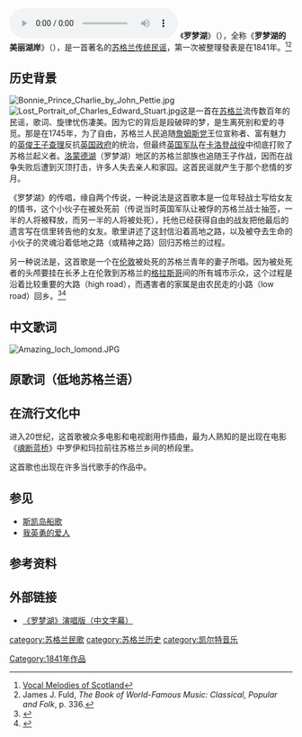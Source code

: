 {{Otheruses|洛蒙德湖|subject=苏格兰歌曲|other=苏格兰湖泊}}
[[File:Loch_Lomond_-_Southern_Aire_-_United_States_Air_Force_Reserve_Band.mp3|right]]
《'''罗梦湖'''》（{{lang-sco|Loch Lomond}}），全称《'''罗梦湖的美丽湖岸'''》（{{lang|sco|The Bonnie Banks o' Loch Lomond}}），是一首著名的[[苏格兰|苏格兰]][[凯尔特音乐|传统民谣]]，第一次被整理發表是在1841年。<ref>[http://www.csufresno.edu/folklore/ballads/FSWB257B.html Vocal Melodies of Scotland]</ref><ref>James J. Fuld, ''The Book of World-Famous Music: Classical, Popular and Folk'', p. 336.</ref>

==历史背景==
[[File:Bonnie_Prince_Charlie_by_John_Pettie.jpg|thumb]]
[[File:Lost_Portrait_of_Charles_Edward_Stuart.jpg|thumb]]这是一首在[[苏格兰|苏格兰]]流传数百年的民谣，歌词、旋律忧伤凄美。因为它的背后是段破碎的梦，是生离死别和爱的寻觅。那是在1745年，为了自由，苏格兰人民追随[[詹姆斯党|詹姆斯党]]王位宣称者、富有魅力的[[英俊王子查理|英俊王子查理]]反抗[[乔治二世|英国政府]]的统治，但最终[[英国军队|英国军队]]在[[卡洛登战役|卡洛登战役]]中彻底打败了苏格兰起义者。[[洛蒙德湖|洛蒙德湖]]（罗梦湖）地区的苏格兰部族也追随王子作战，因而在战争失败后遭到灭顶打击，许多人失去亲人和家园。这首民谣就产生于那个悲情的岁月。

《罗梦湖》的传唱，缘自两个传说，一种说法是这首歌本是一位年轻战士写给女友的情书，这个小伙子在被处死前（传说当时英国军队让被俘的苏格兰战士抽签，一半的人将被释放，而另一半的人将被处死），托他已经获得自由的战友把他最后的遗言写在信里转告他的女友。歌里讲述了这封信沿着高地之路，以及被夺去生命的小伙子的灵魂沿着低地之路（或精神之路）回归苏格兰的过程。

另一种说法是，这首歌是一个在[[伦敦|伦敦]]被处死的苏格兰青年的妻子所唱。因为被处死者的头颅要挂在长矛上在伦敦到苏格兰的[[格拉斯哥|格拉斯哥]]间的所有城市示众，这个过程是沿着比较重要的大路（high road），而遇害者的家属是由农民走的小路（low road）回乡。<ref name=interp>{{cite web| title =The Song| work =Explore Loch Lomond| url =http://www.explorelochlomond.co.uk/the_song.htm| access-date =2014-10-12| archive-url =https://web.archive.org/web/20150304173318/http://www.explorelochlomond.co.uk/the_song.htm| archive-date =2015-03-04| dead-url =yes}}</ref><ref>{{cite book| author=Fraser, Amy Stewart| year=1977| url=http://books.google.co.uk/books?id=aY49AAAAIAAJ&dq=low+road+celtic+belief&source=gbs_summary_s&cad=0| title=In Memory Long| publisher=Routledge| page=54| accessdate=10 October 2008 | isbn=978-0-7100-8586-3}}</ref>

==中文歌词== 
[[File:Amazing_loch_lomond.JPG|thumb]]
{{Quotation|<poem>
1.
傍着青青的山，依着碧绿的水，
太阳照耀在罗梦湖上。
我和我的爱人时常来游逛，
在那最美丽的罗梦湖岸上。

你走山路，我走平原，
我要比你先到苏格兰。
但我和我爱人永不能再相见，
在那最美丽的罗梦湖岸上。

2.
回想我们分手在幽暗的山谷里，
分手在峻峭的罗梦山旁，
看那高山笼罩着紫色霞光，
又见明月在黄昏中升起。

你走山路，我走平原，
我要比你先到苏格兰。
但我和我爱人永不能再相见，
在那最美丽的罗梦湖岸上。

3.
小鸟在歌唱，野花在开放，
阳光下面湖水已入梦乡，
虽然春天能使忧愁的心欢畅，
破碎的心灵再也见不到春光。

你走山路，我走平原，
我要比你先到苏格兰。
但我和我爱人永不能再相见，
在那最美丽的罗梦湖岸上。
</poem>}}

==原歌词（低地苏格兰语）==
{{Quotation|<poem>
By yon bonnie banks an' by yon bonnie braes 
Whaur the sun shines bright on Loch Lomond 
Whaur me an' my true love will ne'er meet again (alternate: Where me and my true love were ever lak/wont tae gae) 
On the bonnie, bonnie banks o' Loch Lomon'.

Chorus: 
O ye'll tak' the high road, and Ah'll tak' the low (road) 
And Ah'll be in Scotlan' afore ye 
Fir me an' my true love will ne'er meet again 
On the bonnie, bonnie banks o' Loch Lomon'.

'Twas there that we perted in yon shady glen 
On the steep, steep sides o' Ben Lomon' 
Whaur in (soft) purple hue, the hielan hills we view 
An' the moon comin' oot in the gloamin’.

Chorus

The wee birdies sing an' the wild flouers spring 
An' in sunshine the waters are sleeping 
But the broken heart it kens, nae second spring again 
Tho' the waeful may cease frae their greetin'. (alternate: Tho' the woeful may cease from their grieving)

Chorus
</poem>}}

==在流行文化中==
进入20世纪，这首歌被众多电影和电视剧用作插曲，最为人熟知的是出现在电影《[[魂断蓝桥|魂断蓝桥]]》中罗伊和玛拉前往苏格兰乡间的桥段里。

这首歌也出现在许多当代歌手的作品中。

==参见==
*[[斯凯岛船歌|斯凯岛船歌]]
*[[我英勇的爱人|我英勇的爱人]]

==参考资料==
{{Reflist}}

== 外部链接 ==
*[https://www.bilibili.com/video/BV1d4411X7M7 《罗梦湖》演唱版（中文字幕）]

[[Category:1841年作品|Category:1841年作品]]
[[category:苏格兰民歌|category:苏格兰民歌]]
[[category:苏格兰历史|category:苏格兰历史]]
[[category:凯尔特音乐|category:凯尔特音乐]]